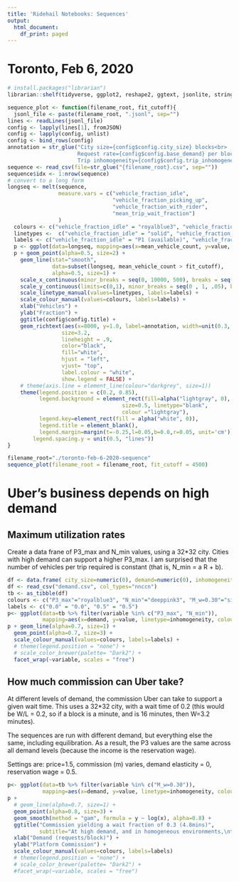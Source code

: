 ```yaml
---
title: 'Ridehail Notebooks: Sequences'
output:
  html_document:
    df_print: paged
---
```


# Toronto, Feb 6, 2020

```r
# install.packages("librarian")
librarian::shelf(tidyverse, ggplot2, reshape2, ggtext, jsonlite, stringr)
```

```r
sequence_plot <- function(filename_root, fit_cutoff){
  jsonl_file <- paste(filename_root, ".jsonl", sep="")
lines <- readLines(jsonl_file)
config <- lapply(lines[1], fromJSON)
config <- lapply(config, unlist)
config <- bind_rows(config)
annotation = str_glue("City size={config$config.city_size} blocks<br>
                      Request rate={config$config.base_demand} per block<br>
                      Trip inhomogeneity={config$config.trip_inhomogeneity}")
sequence <- read_csv(file=str_glue("{filename_root}.csv", sep=""))
sequence$idx <- 1:nrow(sequence)
# convert to a long form
longseq <- melt(sequence, 
                measure.vars = c("vehicle_fraction_idle", 
                                 "vehicle_fraction_picking_up", 
                                 "vehicle_fraction_with_rider", 
                                 "mean_trip_wait_fraction")
                )
  colours <- c("vehicle_fraction_idle" = "royalblue3", "vehicle_fraction_picking_up" = "gold3", "vehicle_fraction_with_rider" = "green4", "mean_trip_wait_fraction" = "red3")
  linetypes <-  c("vehicle_fraction_idle" = "solid", "vehicle_fraction_picking_up" = "solid", "vehicle_fraction_with_rider" = "solid", "mean_trip_wait_fraction" = "dashed")
  labels <- c("vehicle_fraction_idle" = "P1 (available)", "vehicle_fraction_picking_up" = "P2 (dispatch)", "vehicle_fraction_with_rider" = "P3 (busy)", "mean_trip_wait_fraction" = "Wait fraction (W/L)")
  p <- ggplot(data=longseq, mapping=aes(x=mean_vehicle_count, y=value, colour=variable, linetype=variable, label=annotation))
  p + geom_point(alpha=0.5, size=2) +
    geom_line(stat="smooth", 
              data=subset(longseq, mean_vehicle_count > fit_cutoff), 
              alpha=0.5, size=1) +
    scale_x_continuous(minor_breaks = seq(0, 10000, 500), breaks = seq(0, 10000, 1000)) +
    scale_y_continuous(limits=c(0,1), minor_breaks = seq(0 , 1, .05), breaks = seq(0, 1, .2)) +
    scale_linetype_manual(values=linetypes, labels=labels) +
    scale_colour_manual(values=colours, labels=labels) + 
    xlab("Vehicles") +
    ylab("Fraction") + 
    ggtitle(config$config.title) +
    geom_richtext(aes(x=8000, y=1.0, label=annotation, width=unit(0.3, "npc"), stat="unique"),
                 size=3.2, 
                 lineheight = .9,
                 color="black", 
                 fill="white", 
                 hjust = "left",
                 vjust= "top",
                 label.colour = "white",
                 show.legend = FALSE) +
    # theme(axis.line = element_line(colour="darkgrey", size=1))
    theme(legend.position = c(0.2, 0.85), 
          legend.background = element_rect(fill=alpha("lightgray", 0),
                                    size=0.5, linetype="blank", 
                                    colour ="lightgray"),
          legend.key=element_rect(fill = alpha("white", 0)),
          legend.title = element_blank(), 
          legend.margin=margin(t=-0.25,l=0.05,b=0.0,r=0.05, unit='cm'), 
        legend.spacing.y = unit(0.5, "lines")) 
}
```


```r
filename_root="./toronto-feb-6-2020-sequence"
sequence_plot(filename_root = filename_root, fit_cutoff = 4500)
```

# Uber's business depends on high demand

## Maximum utilization rates

Create a data frane of P3_max and N_min values, using a 32*32 city. Cities with high demand can support a higher P3_max. I am surprised that the number of vehicles per trip required is constant (that is, N_min = a R + b).

```r
df <- data.frame( city_size=numeric(0), demand=numeric(0), inhomogeneity=character(0), variable=character(0), value=numeric(0))
df <- read_csv("demand.csv", col_types="nnccn")
tb <- as_tibble(df)
colours <- c("P3_max"="royalblue3", "N_min"="deeppink3", "M_w=0.30"="sienna3" )
labels <- c("0.0" = "0.0", "0.5" = "0.5")
p<- ggplot(data=tb %>% filter(variable %in% c("P3_max", "N_min")), 
           mapping=aes(x=demand, y=value, linetype=inhomogeneity, colour=variable))
p + geom_line(alpha=0.7, size=1) +
  geom_point(alpha=0.7, size=3) +
  scale_colour_manual(values=colours, labels=labels) + 
  # theme(legend.position = "none") +
  # scale_color_brewer(palette= "Dark2") + 
  facet_wrap(~variable, scales = "free")
```

## How much commission can Uber take?

At different levels of demand, the commission Uber can take to support a given wait time. This uses a 32*32 city, with a wait time of 0.2 (this would be W/L = 0.2, so if a block is a minute, and <L> is 16 minutes, then W=3.2 minutes).

The sequences are run with different demand, but everything else the same, including equilibration. As a result, the P3 values are the same across all demand levels (because the income is the reservation wage).

Settings are: price=1.5, commission (m) varies, demand elasticity = 0, reservation wage = 0.5.


```r
p<- ggplot(data=tb %>% filter(variable %in% c("M_w=0.30")), 
           mapping=aes(x=demand, y=value, linetype=inhomogeneity, colour=variable))
p + 
  # geom_line(alpha=0.7, size=1) +
  geom_point(alpha=0.8, size=3) +
  geom_smooth(method = "gam", formula = y ~ log(x), alpha=0.8) +
  ggtitle("Commission yielding a wait fraction of 0.3 (4.8mins)",
          subtitle="At high demand, and in homogeneous environments,\nthe platform can take a higher commission and still deliver the same wait time") +
  xlab("Demand (requests/block)") +
  ylab("Platform Commission") +
  scale_colour_manual(values=colours, labels=labels)
  # theme(legend.position = "none") +
  # scale_color_brewer(palette= "Dark2") + 
  #facet_wrap(~variable, scales = "free")
```